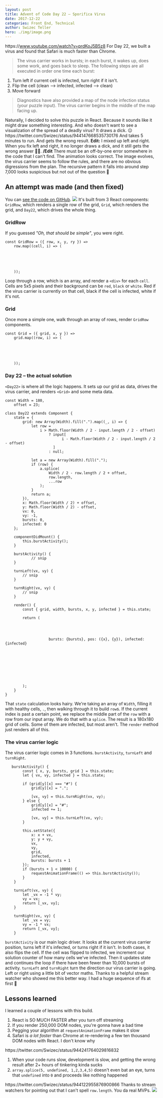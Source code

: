 ```yaml
---
layout: post
title: Advent of Code Day 22 – Sporifica Virus
date: 2017-12-22
categories: Front End, Technical
author: Swizec Teller
hero: ./img/image.png
---
```


https&#x3A;//www.youtube.com/watch?v=prdKoJ5B5z8 For Day 22, we built a virus and found that Safari is much faster than Chrome.

> The virus carrier works in bursts; in each burst, it wakes up, does some work, and goes back to sleep. The following steps are all executed in order one time each burst:

1.  Turn left if current cell is infected, turn right if it isn't.
2.  Flip the cell (clean –> infected, infected –> clean)
3.  Move forward

> Diagnostics have also provided a map of the node infection status (your puzzle input). The virus carrier begins in the middle of the map facing up.

Naturally, I decided to solve this puzzle in React. Because it sounds like it might draw something interesting. And who doesn't want to see a visualization of the spread of a deadly virus? It draws a dick. 😑 https&#x3A;//twitter.com/Swizec/status/944147668535730176 And takes 5 minutes to run. And gets the wrong result. **Edit:** I mixed up left and right. When you fix left and right, it no longer draws a dick, and it still gets the wrong answer 🤷‍♀️. **/Edit** There must be an off-by-one error somewhere in the code that I can't find. The animation looks correct. The image evolves, the virus carrier seems to follow the rules, and there are no obvious digressions from the plan. The recursive pattern it falls into around step 7,000 looks suspicious but not out of the question 🤔

## An attempt was made (and then fixed)

You can [see the code on GitHub](https://github.com/Swizec/advent-of-code-2017/blob/master/22/src/Day22.js). ![](./img/image.png) It's built from 3 React components: `GridRow`, which renders a single row of the grid, `Grid`, which renders the grid, and `Day22`, which drives the whole thing.

### GridRow

If you guessed _"Oh, that should be simple"_, you were right.

    const GridRow = ({ row, x, y, ry }) =>
        row.map((cell, i) => (
            

                 
            

        ));

Loop through a row, which is an array, and render a `<div>` for each `cell`. Cells are 5x5 pixels and their background can be `red`, `black` or `white`. Red if the virus carrier is currently on that cell, black if the cell is infected, white if it's not.

### Grid

Once more a simple one, walk through an array of rows, render `GridRow` components.

    const Grid = ({ grid, x, y }) =>
        grid.map((row, i) => (
            

                
            

        ));

### Day 22 – the actual solution

`<Day22>` is where all the logic happens. It sets up our grid as data, drives the virus carrier, and renders `<Grid>` and some meta data.

    const Width = 180,
        offset = 23;
        
    class Day22 extends Component {
        state = {
            grid: new Array(Width).fill(".").map((_, i) => {
                let row =
                    i > Math.floor(Width / 2 - input.length / 2 - offset)
                        ? input[
                              i - Math.floor(Width / 2 - input.length / 2 - offset)
                          ]
                        : null;

                let a = new Array(Width).fill(".");
                if (row) {
                    a.splice(
                        Width / 2 - row.length / 2 + offset,
                        row.length,
                        ...row
                    );
                }
                return a;
            }),
            x: Math.floor(Width / 2) + offset,
            y: Math.floor(Width / 2) - offset,
            vx: 0,
            vy: -1,
            bursts: 0,
            infected: 0
        };

        componentDidMount() {
            this.burstActivity();
        }

        burstActivity() {
                // snip
        }

        turnLeft(vx, vy) {
            // snip
        }

        turnRight(vx, vy) {
            // snip
        }

        render() {
            const { grid, width, bursts, x, y, infected } = this.state;

            return (
                

                    

                        bursts: {bursts}, pos: ({x}, {y}), infected: {infected}
                    

                    

                        
                    

                

            );
        }
    }

That `state` calculation looks hairy. We're taking an array of `Width`, filling it with healthy cells, `.`, then walking through it to build `row`s. If the current index is past a certain point, we replace the middle part of the `row` with a row from our input array. We do that with a `splice`. The result is a 180x180 grid of cells. Some of them are infected, but most aren't. The `render` method just renders all of this.

### The virus carrier logic

The virus carrier logic comes in 3 functions. `burstActivity`, `turnLeft` and `turnRight`.

       burstActivity() {
            const { x, y, bursts, grid } = this.state;
            let { vx, vy, infected } = this.state;

            if (grid[y][x] === "#") {
                grid[y][x] = ".";

                [vx, vy] = this.turnRight(vx, vy);
            } else {
                grid[y][x] = "#";
                infected += 1;

                [vx, vy] = this.turnLeft(vx, vy);
            }

            this.setState({
                x: x + vx,
                y: y + vy,
                vx,
                vy,
                grid,
                infected,
                bursts: bursts + 1
            });
            if (bursts + 1 < 10000) {
                requestAnimationFrame(() => this.burstActivity());
            }
        }

        turnLeft(vx, vy) {
            let _vx = -1 * vy;
            vy = vx;
            return [_vx, vy];
        }

        turnRight(vx, vy) {
            let _vx = vy;
            vy = -1 * vx;
            return [_vx, vy];
        }

`burstActivity` is our main logic driver. It looks at the current virus carrier position, turns left if it's infected, or turns right if it isn't. In both cases, it also flips the cell. If the cell was flipped to infected, we increment our solution counter of how many cells we've infected. Then it updates state and continues the loop if there have been fewer than 10,000 bursts of activity. `turnLeft` and `turnRight` turn the direction our virus carrier is going. Left or right using a little bit of vector maths. Thanks to a helpful stream watcher who showed me this better way. I had a huge sequence of ifs at first 🙈

## Lessons learned

I learned a couple of lessons with this build.

1.  React is SO MUCH FASTER after you turn off streaming
2.  If you render 250,000 DOM nodes, you're gonna have a bad time
3.  Pegging your algorithm at `requestAnimationFrame` makes it slow
4.  Safari is _a lot faster_ than Chrome at re-rendering a few ten thousand DOM nodes with React. I don't know why

https&#x3A;//twitter.com/Swizec/status/944241764029816832

1.  When your code runs slow, development is slow, and getting the wrong result after 2+ hours of tinkering kinda sucks
2.  `array.splice(5, undefined, 1,2,3,4,5)` doesn't even bat an eye, turns that `undefined` into `0` and proceeds like nothing happened

https&#x3A;//twitter.com/Swizec/status/944122955876900866 Thanks to stream watchers for pointing out that I can't spell `row.length`. You da real MVPs. ![](./img/giphy.gif)
